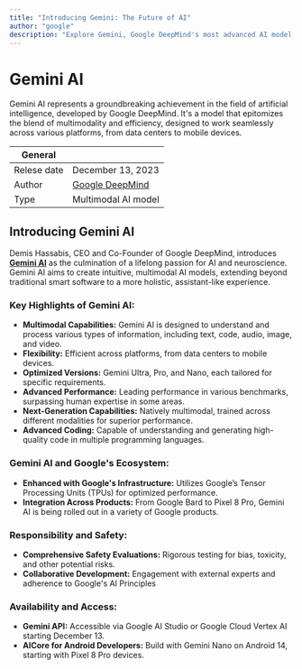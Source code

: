 ```yaml
---
title: "Introducing Gemini: The Future of AI"
author: "google"
description: "Explore Gemini, Google DeepMind's most advanced AI model, blending multimodality and high efficiency."
---
```


# Gemini AI

Gemini AI represents a groundbreaking achievement in the field of artificial intelligence, developed by Google DeepMind. It's a model that epitomizes the blend of multimodality and efficiency, designed to work seamlessly across various platforms, from data centers to mobile devices.

| General  |  |
| --- | --- |
| Relese date |  December 13, 2023 |
| Author | [Google DeepMind](https://deepmind.google)  |
| Type | Multimodal AI model |
       

## Introducing Gemini AI

Demis Hassabis, CEO and Co-Founder of Google DeepMind, introduces **[Gemini AI](https://deepmind.google/technologies/gemini/#introduction)** as the culmination of a lifelong passion for AI and neuroscience. Gemini AI aims to create intuitive, multimodal AI models, extending beyond traditional smart software to a more holistic, assistant-like experience.

### **Key Highlights of Gemini AI:**

- **Multimodal Capabilities:** Gemini AI is designed to understand and process various types of information, including text, code, audio, image, and video.
- **Flexibility:** Efficient across platforms, from data centers to mobile devices.
- **Optimized Versions:** Gemini Ultra, Pro, and Nano, each tailored for specific requirements.
- **Advanced Performance:** Leading performance in various benchmarks, surpassing human expertise in some areas.
- **Next-Generation Capabilities:** Natively multimodal, trained across different modalities for superior performance.
- **Advanced Coding:** Capable of understanding and generating high-quality code in multiple programming languages.

### **Gemini AI and Google's Ecosystem:**

- **Enhanced with Google's Infrastructure:** Utilizes Google’s Tensor Processing Units (TPUs) for optimized performance.
- **Integration Across Products:** From Google Bard to Pixel 8 Pro, Gemini AI is being rolled out in a variety of Google products.

### **Responsibility and Safety:**

- **Comprehensive Safety Evaluations:** Rigorous testing for bias, toxicity, and other potential risks.
- **Collaborative Development:** Engagement with external experts and adherence to Google's AI Principles
  
### **Availability and Access:**

- **Gemini API:** Accessible via Google AI Studio or Google Cloud Vertex AI starting December 13.
- **AICore for Android Developers:** Build with Gemini Nano on Android 14, starting with Pixel 8 Pro devices.
